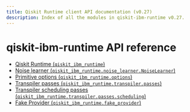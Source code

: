 ```yaml
---
title: Qiskit Runtime client API documentation (v0.27)
description: Index of all the modules in qiskit-ibm-runtime v0.27.
---
```


# qiskit-ibm-runtime API reference

*   [Qiskit Runtime (`qiskit_ibm_runtime`)](runtime-service)
*   [Noise learner (`qiskit_ibm_runtime.noise_learner.NoiseLearner`)](noise-learner)
*   [Primitive options (`qiskit_ibm_runtime.options`)](options)
*   [Transpiler passes (`qiskit_ibm_runtime.transpiler.passes`)](transpiler)
*   [Transpiler scheduling passes (`qiskit_ibm_runtime.transpiler.passes.scheduling`)](transpiler-passes-scheduling)
*   [Fake Provider (`qiskit_ibm_runtime.fake_provider`)](fake-provider)

